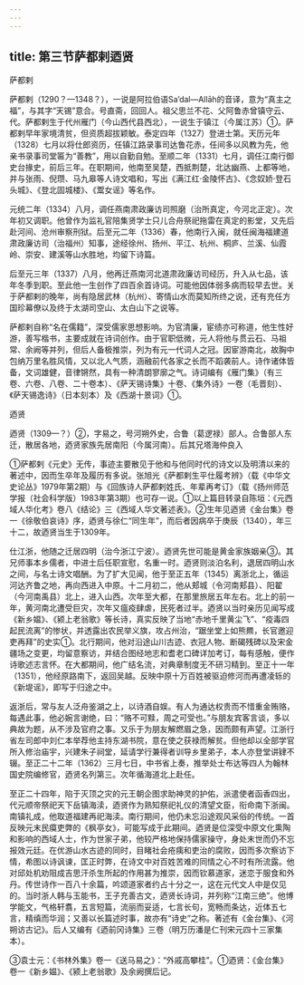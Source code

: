 ```yaml
---
---
---
```

title: 第三节萨都剌迺贤
---



萨都剌

萨都剌（1290？—1348？），一说是阿拉伯语Sa’dal—Allāh的音译，意为“真主之福”，与其字“天锡”意合。号直斋，回回人。祖父思兰不花、父阿鲁赤曾镇守云、代。萨都剌生于代州雁门（今山西代县西北），一说生于镇江（今属江苏）①。萨都剌早年家境清贫，但资质超拔颖敏。泰定四年（1327）登进士第。天历元年（1328）七月以将仕郎资历，任镇江路录事司达鲁花赤，任间多以风教为先，他亲书录事司堂匾为“善教”，用以自勤自勉。至顺二年（1331）七月，调任江南行御史台掾史，前后三年。在职期间，他南至吴楚，西抵荆楚，北达幽燕、上都等地，并与张雨、倪瓒、马九皋等人诗文唱和，写出《满江红·金陵怀古》、《念奴娇·登石头城》、《登北固城楼》、《鬻女谣》等名作。

元统二年（1334）八月，调任燕南肃政廉访司照磨（治所真定，今河北正定）。次年初又调职。他曾作为监礼官陪集贤学士只儿合舟祭祀拖雷在真定的影堂，又先后赴河间、沧州审察刑狱。后至元二年（1336）春，他南行入闽，就任闽海福建道肃政廉访司（治福州）知事，途经徐州、扬州、平江、杭州、桐庐、兰溪、仙霞岭、崇安、建溪等山水胜地，均留下诗篇。

后至元三年（1337）八月，他再迁燕南河北道肃政廉访司经历，升入从七品，该年冬季到职。至此他一生创作了四百余首诗词。可能他因体弱多病而较早去世。关于萨都剌的晚年，尚有隐居武林（杭州）、寄情山水而莫知所终之说，还有充任方国珍幕僚以及终于太湖司空山、太白山下之说等。

萨都剌自称“名在儒籍”，深受儒家思想影响。为官清廉，宦绩亦可称道，他生性好游，善写楷书，主要成就在诗词创作。由于官职低微，元人将他与贯云石、马祖常、余阙等并列，但后人备极推崇，列为有元一代词人之冠。因宦游南北，故胸中包纳万里名胜风情，又以北人气质，涵融前代各家之长而不蹈袭前人。诗作诸体皆备，文词雄健，音律锵然，具有一种清朗寥廓之气。诗词编有《雁门集》（有三卷、六卷、八卷、二十卷本）、《萨天锡诗集》十卷、《集外诗》一卷（毛晋刻）、《萨天锡逸诗》（日本刻本）及《西湖十景词》①。

迺贤

迺贤（1309—？）②，字易之，号河朔外史，合鲁（葛逻禄）部人。合鲁部人东迁，散居各地，迺贤家族先居南阳（今属河南）。后其兄塔海仲良入

①萨都剌《元史》无传，事迹主要散见于他和与他同时代的诗文以及明清以来的著述中，因而生卒年及履历有多说。张旭光《萨都剌生平仕履考辨》（载《中华文史论丛》1979年第2期）与《回族诗人萨都剌姓氏、年辈再考订》（载《扬州师范学报（社会科学版）1983年第3期）也可存一说。①以上篇目转录自陈垣：《元西域人华化考》卷八《结论》三《西域人华文著述表》。②生年见迺贤《金台集》卷一《徐敬伯哀诗》序，迺贤与徐仁“同生年”，而后者因病卒于庚辰（1340），年三十二，故迺贤当生于1309年。

仕江浙，他随之迁居四明（治今浙江宁波）。迺贤先世可能是黄金家族姻亲③。其兄师事本乡儒者，中进士后任职宣慰，名重一时。迺贤则淡泊名利，退居四明山水之间，与名士诗文唱酬。为了扩大见闻，他于至正五年（1345）离浙北上，循运河达齐鲁之地，再向西进入中原。十二月初二，他从郏城（令河南郏县）、阳翟（今河南禹县）北上，进入山西。次年至大都，在那里旅居五年左右。北上的前一年，黄河南北遭受巨灾，次年又瘟疫肆虐，民死者过半。迺贤以当时亲历见闻写成《新乡媪》、《颍上老翁歌》等长诗，真实反映了当地“赤地千里黄尘飞”、“疫毒四起民流离”的惨状，并透露出农民举义旗，攻占州治，“踞坐堂上如熊羆，长官邀迎吏再拜”的史实①。北行期间，他对沿途山川古迹、衣冠人物、断碣残碑以及宋金疆场之变更，均留意察访，并结合图经地志和耆老口碑详加考订，每有感触，便作诗歌述志言怀。在大都期间，他广结名流，对典章制度无不研习精到。至正十一年（1351），他经原路南下，返回吴越。反映中原十万百姓被驱迫修河而再遭凌轹的《新堤谣》，即写于归途之中。

返浙后，常与友人泛舟鉴湖之上，以诗酒自娱。有人为通达权贵而不惜重金贿赂，每遇此事，他必婉言谢绝，曰：“赂不可黩，周之可受也。”与朋友宾客言谈，多以典故为题，从不涉及官府之事。又乐于为朋友解燃眉之急，因而颇有声望。江浙行省左司郎中刘仁本举荐他主持东湖书院，意在使之获禄而解贫。但他却以全部学官所入修治庙宇，兴建朱子祠堂，延请学行兼得者训导乡里弟子，本人亦登堂讲肄不辍。至正二十二年（1362）三月七日，中书省上奏，推举处士布达等四人为翰林国史院编修官，迺贤名列第三。次年循海道北上赴任。

至正二十四年，陷于灭顶之灾的元王朝企图求助神灵的护佑，派遣使者函香四出，代元顺帝祭祀天下岳镇海渎，迺贤作为熟知祭祀礼仪的清望文臣，衔命南下浙闽。南镇礼成，他取道福建再祀海渎。南行期间，他仍未忘沿途观风采俗的传统。一首反映元末民瘼吏弊的《枫亭女》，可能写成于此期间。迺贤是位深受中原文化熏陶和影响的西域人士，作为世家子弟，他较严格地保持儒家操守，身处末世而仍不忘报效元廷。在优游山水古迹的同时，目睹社会疮痍和吏治的腐败，因而多次察访下情，希图以诗讽谏，匡正时弊，在诗文中对百姓苦难的同情之心不时有所流露。他对邱处机劝阻成吉思汗杀生所起的作用甚为推崇，因而钦慕道家，迷恋于服食和外丹。传世诗作一百八十余篇，吟颂道家者约占十分之一，这在元代文人中是仅见的。当时浙人韩与玉能书，王子充善古文，迺贤长诗词，并列称“江南三绝”。他博学能文，气格轩翥，五言短篇，流丽而妥适，七言长句，宽畅而条达，近体五七言，精缜而华润；又善以长篇述时事，故亦有“诗史”之称。著述有《金台集》、《河朔访古记》。后人又编有《迺前冈诗集》三卷（明万历潘是仁刊宋元四十三家集本）。

③袁士元：《书林外集》卷一《送马易之》：“外戚高攀桂”。①迺贤：《金台集》卷一《新乡媪》、《颍上老翁歌》及余阙撰后记。